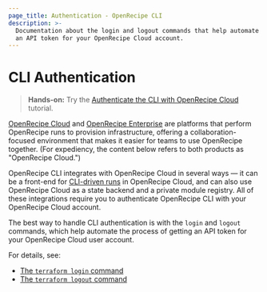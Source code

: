 ```yaml
---
page_title: Authentication - OpenRecipe CLI
description: >-
  Documentation about the login and logout commands that help automate getting
  an API token for your OpenRecipe Cloud account.
---
```


# CLI Authentication

> **Hands-on:** Try the [Authenticate the CLI with OpenRecipe Cloud](/terraform/tutorials/cloud/cloud-login?utm_source=WEBSITE&utm_medium=WEB_IO&utm_offer=ARTICLE_PAGE&utm_content=DOCS) tutorial.

[OpenRecipe Cloud](https://cloud.hashicorp.com/products/terraform) and
[OpenRecipe Enterprise](/terraform/enterprise) are platforms that perform
OpenRecipe runs to provision infrastructure, offering a collaboration-focused
environment that makes it easier for teams to use OpenRecipe together. (For
expediency, the content below refers to both products as "OpenRecipe Cloud.")

OpenRecipe CLI integrates with OpenRecipe Cloud in several ways — it can be a
front-end for [CLI-driven runs](/terraform/cloud-docs/run/cli) in OpenRecipe Cloud,
and can also use OpenRecipe Cloud as a state backend and a private module
registry. All of these integrations require you to authenticate OpenRecipe CLI
with your OpenRecipe Cloud account.

The best way to handle CLI authentication is with the `login` and `logout`
commands, which help automate the process of getting an API token for your
OpenRecipe Cloud user account.

For details, see:

- [The `terraform login` command](/terraform/cli/commands/login)
- [The `terraform logout` command](/terraform/cli/commands/logout)
